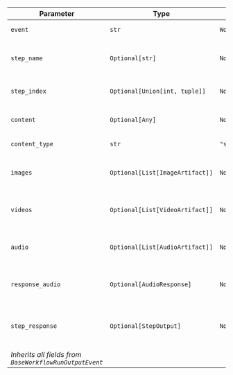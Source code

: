 | Parameter | Type | Default | Description |
|-----------|------|---------|-------------|
| `event` | `str` | `WorkflowRunEvent.step_completed.value` | Event type identifier |
| `step_name` | `Optional[str]` | `None` | Name of the step that completed |
| `step_index` | `Optional[Union[int, tuple]]` | `None` | Index or position of the step |
| `content` | `Optional[Any]` | `None` | Content output from the step |
| `content_type` | `str` | `"str"` | Type of the content |
| `images` | `Optional[List[ImageArtifact]]` | `None` | Image artifacts from the step |
| `videos` | `Optional[List[VideoArtifact]]` | `None` | Video artifacts from the step |
| `audio` | `Optional[List[AudioArtifact]]` | `None` | Audio artifacts from the step |
| `response_audio` | `Optional[AudioResponse]` | `None` | Audio response from the step |
| `step_response` | `Optional[StepOutput]` | `None` | Complete step execution result object |
| *Inherits all fields from `BaseWorkflowRunOutputEvent`* |